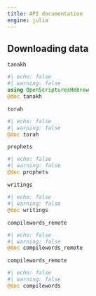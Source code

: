 ```yaml
---
title: API documentation
engine: julia
---
```





## Downloading data


`tanakh`

:::{.callout-note appearance="minimal"}
```julia
#| echo: false
#| warning: false
using OpenScripturesHebrew
@doc tanakh
```
:::


`torah`

:::{.callout-note appearance="minimal"}
```julia
#| echo: false
#| warning: false
@doc torah
```
:::


`prophets`

:::{.callout-note appearance="minimal"}
```julia
#| echo: false
#| warning: false
@doc prophets
```
:::

`writings`

:::{.callout-note appearance="minimal"}
```julia
#| echo: false
#| warning: false
@doc writings
```
:::


`compilewords_remote`

:::{.callout-note appearance="minimal"}
```julia
#| echo: false
#| warning: false
@doc compilewords_remote
```
:::


`compilewords_remote`

:::{.callout-note appearance="minimal"}
```julia
#| echo: false
#| warning: false
@doc compilewords
```
:::